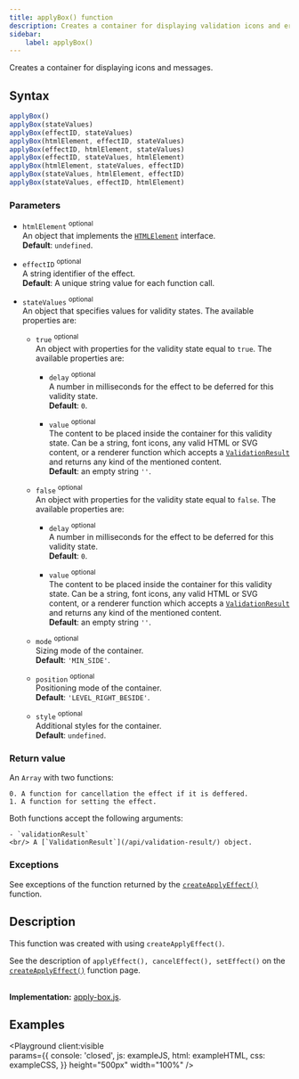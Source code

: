 ```yaml
---
title: applyBox() function
description: Creates a container for displaying validation icons and error messages.
sidebar: 
    label: applyBox()
---
```



Creates a container for displaying icons and messages.

## Syntax

```js 
applyBox()
applyBox(stateValues)
applyBox(effectID, stateValues)
applyBox(htmlElement, effectID, stateValues)
applyBox(effectID, htmlElement, stateValues)
applyBox(effectID, stateValues, htmlElement)
applyBox(htmlElement, stateValues, effectID)
applyBox(stateValues, htmlElement, effectID)
applyBox(stateValues, effectID, htmlElement)
```

### Parameters

- `htmlElement` <sup>optional</sup>
<br/> An object that implements the [`HTMLElement`](https://developer.mozilla.org/en-US/docs/Web/API/HTMLElement) interface.
<br/> **Default**: `undefined`.

- `effectID` <sup>optional</sup>
<br/> A string identifier of the effect.
<br/> **Default**: A unique string value for each function call.

- `stateValues` <sup>optional</sup>
<br/> An object that specifies values for validity states. The available properties are:

    - `true` <sup>optional</sup>
    <br/> An object with properties for the validity state equal to `true`. The available properties are:

        - `delay` <sup>optional</sup>
        <br/> A number in milliseconds for the effect to be deferred for this validity state.
        <br/> **Default**: `0`.
        
        - `value` <sup>optional</sup>
        <br/> The content to be placed inside the container for this validity state. Can be a string, font icons, any valid HTML or SVG content, or a renderer function which accepts a [`ValidationResult`](/api/validation-result/) and returns any kind of the mentioned content.
        <br/> **Default**: an empty string `''`.

    - `false` <sup>optional</sup>
    <br/> An object with properties for the validity state equal to `false`. The available properties are:

        - `delay` <sup>optional</sup>
        <br/> A number in milliseconds for the effect to be deferred for this validity state.
        <br/> **Default**: `0`.
        
        - `value` <sup>optional</sup>
        <br/> The content to be placed inside the container for this validity state. Can be a string, font icons, any valid HTML or SVG content, or a renderer function which accepts a [`ValidationResult`](/api/validation-result/) and returns any kind of the mentioned content.
        <br/> **Default**: an empty string `''`.

    - `mode` <sup>optional</sup>
    <br/> Sizing mode of the container.
    <br/> **Default**: `'MIN_SIDE'`.
    
    - `position` <sup>optional</sup>
    <br/> Positioning mode of the container.
    <br/> **Default**: `'LEVEL_RIGHT_BESIDE'`.
    
    - `style` <sup>optional</sup>
    <br/> Additional styles for the container.
    <br/> **Default**: `undefined`.

### Return value

An `Array` with two functions:

    0. A function for cancellation the effect if it is deffered.
    1. A function for setting the effect.

Both functions accept the following arguments:

    - `validationResult` 
    <br/> A [`ValidationResult`](/api/validation-result/) object. 

### Exceptions

See exceptions of the function returned by the [`createApplyEffect()`](/api/ui/helper-functions/create-apply-effect/#exceptions) function.

## Description

This function was created with using `createApplyEffect()`.

See the description of `applyEffect(), cancelEffect(), setEffect()` on the [`createApplyEffect()`](/api/ui/helper-functions/create-apply-effect/#description) function page.

<br/>**Implementation:** [apply-box.js](https://github.com/itihon/isomorphic-validation/blob/master/src/ui/apply-box.js).

## Examples

<Playground client:visible  
    params={{
        console: 'closed',
        js: exampleJS,
        html: exampleHTML,
        css: exampleCSS,
    }}
    height="500px"
    width="100%"
/>
